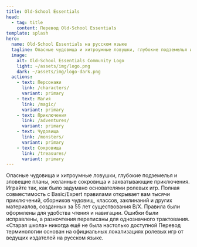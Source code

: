 ```yaml
---
title: Old-School Essentials
head:
  - tag: title
    content: Перевод Old-School Essentials
template: splash
hero:
  name: Old-School Essentials на русском языке
  tagline: Опасные чудовища и хитроумные ловушки, глубокие подземелья и зловещие планы, волшебные сокровища и захватывающие приключения. Играйте так, как было задумано основателями ролевых игр.
  image:
    alt: Old-School Essentials Community Logo
    light: ~/assets/img/logo.png
    dark: ~/assets/img/logo-dark.png
  actions:
    - text: Персонажи
      link: /characters/
      variant: primary
    - text: Магия
      link: /magic/
      variant: primary
    - text: Приключения
      link: /adventures/
      variant: primary
    - text: Чудовища
      link: /monsters/
      variant: primary
    - text: Сокровища
      link: /treasures/
      variant: primary
---
```



<CardGrid>
  <Card title="Дух классики" icon="open-book">
    Опасные чудовища и хитроумные ловушки, глубокие подземелья и зловещие планы,
    желанные сокровища и захватывающие приключения. Играйте так, как было
    задумано основателями ролевых игр.
  </Card>
  <Card title="Совместимость" icon="puzzle">
    Полная совместимость с Basic/Expert правилами открывает вам тысячи
    приключений, сборников чудовищ, классов, заклинаний и других материалов,
    созданных за 55 лет существования B/X.
  </Card>
  <Card title="Обновлённый формат" icon="document">
    Правила были оформлены для удобства чтения и навигации. Ошибки были
    исправлены, а разночтения переписаны для однозначного трактования. «Старая
    школа» никогда ещё не была настолько доступной
  </Card>
  <Card title="Корректный перевод" icon="translate">
    Перевод терминологии основан на официальных локализациях ролевых игр от
    ведущих издателей на русском языке.
  </Card>
</CardGrid>
